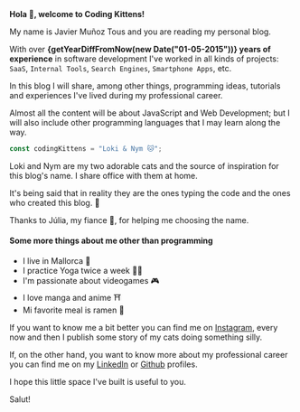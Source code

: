
<Highlight>
  <b class="font-display text-xl text-primary-600 dark:text-primary-100">
    Hola 👋, welcome to Coding Kittens!
  </b>
</Highlight>

My name is Javier Muñoz Tous and you are reading my personal blog.

With over **{getYearDiffFromNow(new Date("01-05-2015"))} years of experience** in software development I've worked in all kinds of projects: `SaaS`, `Internal Tools`, `Search Engines`, `Smartphone Apps`, etc.

In this blog I will share, among other things, programming ideas, tutorials and experiences I've lived during my professional career.

Almost all the content will be about JavaScript and Web Development; but I will also include other programming languages that I may learn along the way.

```typescript
const codingKittens = "Loki & Nym 🐱";
```

<Highlight>
  Loki and Nym are my two adorable cats and the source of inspiration for this
  blog's name.
</Highlight>
I share office with them at home.

It's being said that in reality they are the ones typing the code and the ones who created this blog. 🤫

Thanks to Júlia, my fiance 🧡, for helping me choosing the name.

#### Some more things about me other than programming

- I live in Mallorca 🌴
- I practice Yoga twice a week 🧘‍♂️
- I'm passionate about videogames 🎮
- I love manga and anime ⛩️
- Mi favorite meal is ramen 🍜

If you want to know me a bit better you can find me on [Instagram](https://www.instagram.com/javimtib92), every now and then I publish some story of my cats doing something silly.

If, on the other hand, you want to know more about my professional career you can find me on my [LinkedIn](https://www.linkedin.com/in/javier-muñoz-tous/) or [Github](https://github.com/Javimtib92) profiles.

I hope this little space I've built is useful to you.

Salut!
